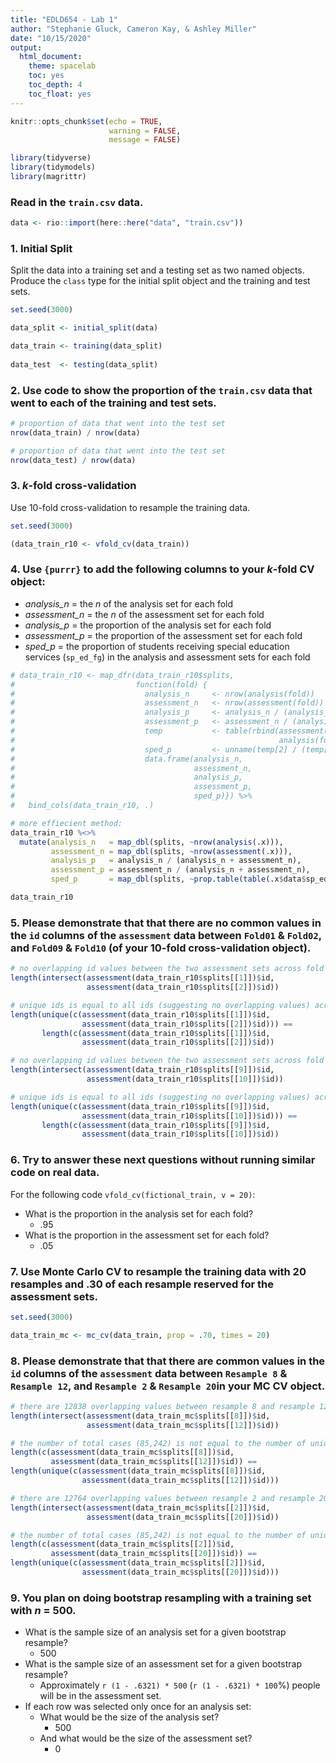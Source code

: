 ```yaml
---
title: "EDLD654 - Lab 1"
author: "Stephanie Gluck, Cameron Kay, & Ashley Miller"
date: "10/15/2020"
output:
  html_document:
    theme: spacelab
    toc: yes
    toc_depth: 4
    toc_float: yes
---
```


```r
knitr::opts_chunk$set(echo = TRUE,
                      warning = FALSE,
                      message = FALSE)

library(tidyverse)
library(tidymodels)
library(magrittr)
```

### Read in the `train.csv` data.

```r
data <- rio::import(here::here("data", "train.csv"))
```

### 1. Initial Split

Split the data into a training set and a testing set as two named objects. Produce the `class` type for the initial split object and the training and test sets.

```r
set.seed(3000)

data_split <- initial_split(data)

data_train <- training(data_split)
  
data_test  <- testing(data_split)
```

### 2. Use code to show the proportion of the `train.csv` data that went to each of the training and test sets.

```r
# proportion of data that went into the test set
nrow(data_train) / nrow(data)

# proportion of data that went into the test set
nrow(data_test) / nrow(data)
```

### 3. *k*-fold cross-validation

Use 10-fold cross-validation to resample the training data.

```r
set.seed(3000)

(data_train_r10 <- vfold_cv(data_train))
```

### 4. Use `{purrr}` to add the following columns to your *k*-fold CV object:
* *analysis_n* = the *n* of the analysis set for each fold
* *assessment_n* = the *n* of the assessment set for each fold
* *analysis_p* = the proportion of the analysis set for each fold
* *assessment_p* = the proportion of the assessment set for each fold
* *sped_p* = the proportion of students receiving special education services (`sp_ed_fg`) in the analysis and assessment sets for each fold

```r
# data_train_r10 <- map_dfr(data_train_r10$splits,
#                           function(fold) {
#                             analysis_n     <- nrow(analysis(fold))
#                             assessment_n   <- nrow(assessment(fold))
#                             analysis_p     <- analysis_n / (analysis_n + assessment_n)
#                             assessment_p   <- assessment_n / (analysis_n + assessment_n)
#                             temp           <- table(rbind(assessment(fold),
#                                                           analysis(fold))$sp_ed_fg)
#                             sped_p         <- unname(temp[2] / (temp[1] + temp[2]))
#                             data.frame(analysis_n,
#                                        assessment_n,
#                                        analysis_p,
#                                        assessment_p,
#                                        sped_p)}) %>%
#   bind_cols(data_train_r10, .)

# more effiecient method: 
data_train_r10 %<>%
  mutate(analysis_n   = map_dbl(splits, ~nrow(analysis(.x))),
         assessment_n = map_dbl(splits, ~nrow(assessment(.x))),
         analysis_p   = analysis_n / (analysis_n + assessment_n),
         assessment_p = assessment_n / (analysis_n + assessment_n),
         sped_p       = map_dbl(splits, ~prop.table(table(.x$data$sp_ed_fg))[["Y"]]))

data_train_r10

```

### 5. Please demonstrate that that there are **no** common values in the `id` columns of the `assessment` data between `Fold01` & `Fold02`, and `Fold09` & `Fold10` (of your 10-fold cross-validation object).

```r
# no overlapping id values between the two assessment sets across fold 1 and fold 2
length(intersect(assessment(data_train_r10$splits[[1]])$id, 
                 assessment(data_train_r10$splits[[2]])$id))

# unique ids is equal to all ids (suggesting no overlapping values) across fold 1 and fold 2
length(unique(c(assessment(data_train_r10$splits[[1]])$id, 
                assessment(data_train_r10$splits[[2]])$id))) ==
       length(c(assessment(data_train_r10$splits[[1]])$id, 
                assessment(data_train_r10$splits[[2]])$id))

# no overlapping id values between the two assessment sets across fold 9 and fold 10
length(intersect(assessment(data_train_r10$splits[[9]])$id, 
                 assessment(data_train_r10$splits[[10]])$id))

# unique ids is equal to all ids (suggesting no overlapping values) across fold 9 and fold 10
length(unique(c(assessment(data_train_r10$splits[[9]])$id, 
                assessment(data_train_r10$splits[[10]])$id))) ==
       length(c(assessment(data_train_r10$splits[[9]])$id, 
                assessment(data_train_r10$splits[[10]])$id))

```

### 6. Try to answer these next questions without running similar code on real data.

For the following code `vfold_cv(fictional_train, v = 20)`:

* What is the proportion in the analysis set for each fold?
  + .95
* What is the proportion in the assessment set for each fold?
  + .05

### 7. Use Monte Carlo CV to resample the training data with 20 resamples and .30 of each resample reserved for the assessment sets.

```r
set.seed(3000)

data_train_mc <- mc_cv(data_train, prop = .70, times = 20)

```

### 8. Please demonstrate that that there **are** common values in the `id` columns of the `assessment` data between `Resample 8` & `Resample 12`, and `Resample 2` & `Resample 20`in your MC CV object.

```r
# there are 12838 overlapping values between resample 8 and resample 12
length(intersect(assessment(data_train_mc$splits[[8]])$id, 
                 assessment(data_train_mc$splits[[12]])$id))

# the number of total cases (85,242) is not equal to the number of unique cases (72,404) across resample 8 and resample 12
length(c(assessment(data_train_mc$splits[[8]])$id, 
         assessment(data_train_mc$splits[[12]])$id)) ==
length(unique(c(assessment(data_train_mc$splits[[8]])$id, 
                assessment(data_train_mc$splits[[12]])$id)))

# there are 12764 overlapping values between resample 2 and resample 20
length(intersect(assessment(data_train_mc$splits[[2]])$id, 
                 assessment(data_train_mc$splits[[20]])$id))

# the number of total cases (85,242) is not equal to the number of unique cases (72,478) across resample 2 and resample 20
length(c(assessment(data_train_mc$splits[[2]])$id, 
         assessment(data_train_mc$splits[[20]])$id)) ==
length(unique(c(assessment(data_train_mc$splits[[2]])$id, 
                assessment(data_train_mc$splits[[20]])$id)))
```

### 9. You plan on doing bootstrap resampling with a training set with *n* = 500.

* What is the sample size of an analysis set for a given bootstrap resample?
  + 500
* What is the sample size of an assessment set for a given bootstrap resample?
  + Approximately `r (1 - .6321) * 500` (`r (1 - .6321) * 100`%) people will be in the assessment set.
* If each row was selected only once for an analysis set:
  + What would be the size of the analysis set?
    + 500
  + And what would be the size of the assessment set?
    + 0
